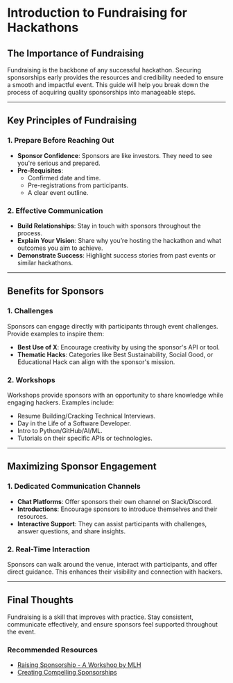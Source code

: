 # Introduction to Fundraising for Hackathons

## The Importance of Fundraising

Fundraising is the backbone of any successful hackathon. Securing sponsorships early provides the resources and credibility needed to ensure a smooth and impactful event. This guide will help you break down the process of acquiring quality sponsorships into manageable steps.

---

## Key Principles of Fundraising

### 1. **Prepare Before Reaching Out**

- **Sponsor Confidence**: Sponsors are like investors. They need to see you're serious and prepared.
- **Pre-Requisites**:
  - Confirmed date and time.
  - Pre-registrations from participants.
  - A clear event outline.

### 2. **Effective Communication**

- **Build Relationships**: Stay in touch with sponsors throughout the process.
- **Explain Your Vision**: Share why you’re hosting the hackathon and what outcomes you aim to achieve.
- **Demonstrate Success**: Highlight success stories from past events or similar hackathons.

---

## Benefits for Sponsors

### 1. **Challenges**

Sponsors can engage directly with participants through event challenges. Provide examples to inspire them:

- **Best Use of X**: Encourage creativity by using the sponsor's API or tool.
- **Thematic Hacks**: Categories like Best Sustainability, Social Good, or Educational Hack can align with the sponsor's mission.

### 2. **Workshops**

Workshops provide sponsors with an opportunity to share knowledge while engaging hackers. Examples include:

- Resume Building/Cracking Technical Interviews.
- Day in the Life of a Software Developer.
- Intro to Python/GitHub/AI/ML.
- Tutorials on their specific APIs or technologies.

---

## Maximizing Sponsor Engagement

### 1. **Dedicated Communication Channels**

- **Chat Platforms**: Offer sponsors their own channel on Slack/Discord.
- **Introductions**: Encourage sponsors to introduce themselves and their resources.
- **Interactive Support**: They can assist participants with challenges, answer questions, and share insights.

### 2. **Real-Time Interaction**

Sponsors can walk around the venue, interact with participants, and offer direct guidance. This enhances their visibility and connection with hackers.

---

## Final Thoughts

Fundraising is a skill that improves with practice. Stay consistent, communicate effectively, and ensure sponsors feel supported throughout the event.

### Recommended Resources

- [Raising Sponsorship - A Workshop by MLH](#)
- [Creating Compelling Sponsorships](#)
